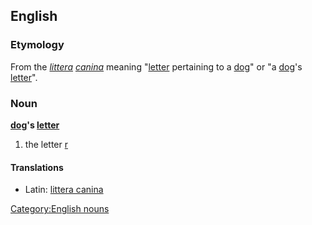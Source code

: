 ==English==
===Etymology===
From the {{L.}} ''[[littera]] [[caninus|canina]]'' meaning "[[letter]] pertaining to a [[dog]]" or "a [[dog]]'s [[letter]]".
===Noun===
'''[[dog]]'s [[letter]]'''
# the letter [[r]]

====Translations====
*Latin: [[littera canina]] {{f}}

[[Category:English nouns]]